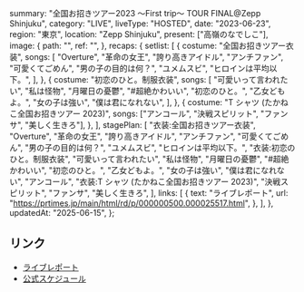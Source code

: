   summary: "全国お招きツアー2023 〜First trip〜 TOUR FINAL@Zepp Shinjuku",
  category: "LIVE",
  liveType: "HOSTED",
  date: "2023-06-23",
  region: "東京",
  location: "Zepp Shinjuku",
  present: ["高嶺のなでしこ"],
  image: {
    path: "",
    ref: "",
  },
  recaps: {
    setlist: [
      {
        costume: "全国お招きツアー衣装",
        songs: [
          "Overture",
          "革命の女王",
          "誇り高きアイドル",
          "アンチファン",
          "可愛くてごめん",
          "男の子の目的は何？",
          "ユメムスビ",
          "ヒロインは平均以下。",
        ],
      },
      {
        costume: "初恋のひと。制服衣装",
        songs: [
          "可愛いって言われたい",
          "私は怪物",
          "月曜日の憂鬱",
          "#超絶かわいい",
          "初恋のひと。",
          "乙女どもよ。",
          "女の子は強い",
          "僕は君になれない",
        ],
      },
      {
        costume: "T シャツ (たかねこ全国お招きツアー 2023)",
        songs: ["アンコール", "決戦スピリット", "ファンサ", "美しく生きろ"],
      },
    ],
    stagePlan: [
      "衣装:全国お招きツアー衣装",
      "Overture",
      "革命の女王",
      "誇り高きアイドル",
      "アンチファン",
      "可愛くてごめん",
      "男の子の目的は何？",
      "ユメムスビ",
      "ヒロインは平均以下。",
      "衣装:初恋のひと。制服衣装",
      "可愛いって言われたい",
      "私は怪物",
      "月曜日の憂鬱",
      "#超絶かわいい",
      "初恋のひと。",
      "乙女どもよ。",
      "女の子は強い",
      "僕は君になれない",
      "アンコール",
      "衣装:T シャツ (たかねこ全国お招きツアー 2023)",
      "決戦スピリット",
      "ファンサ",
      "美しく生きろ",
    ],
    links: [
      {
        text: "ライブレポート",
        url: "https://prtimes.jp/main/html/rd/p/000000500.000025517.html",
      },
    ],
  },
  updatedAt: "2025-06-15",
};

## リンク

- [ライブレポート](https://prtimes.jp/main/html/rd/p/000000500.000025517.html)
- [公式スケジュール](https://takanenonadeshiko.jp/?p=761)
